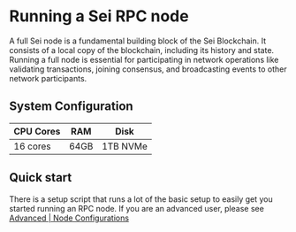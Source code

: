 # Running a Sei RPC node
A full Sei node is a fundamental building block of the Sei Blockchain. It consists of a local copy of the blockchain,
including its history and state. Running a full node is essential for participating in network operations like
validating transactions, joining consensus, and broadcasting events to other network participants.

## System Configuration
| CPU Cores   | RAM         | Disk        |
| ----------- | ----------- | ----------- |
|16 cores     | 64GB        | 1TB NVMe    |

## Quick start
There is a setup script that runs a lot of the basic setup to easily get you started running an RPC node. If you are an
advanced user, please see [Advanced | Node Configurations](../node-configuration)